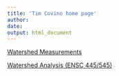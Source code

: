 ```yaml
---
title: 'Tim Covino home page'
author: 
date: 
output: html_document
---
```


[Watershed Measurements](hydrology/index.html){target="_blank"}

[Watershed Analysis (ENSC 445/545)](watershed_analysis/index.html){target="_blank"}

